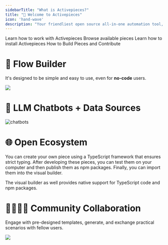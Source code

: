 ```yaml
---
sidebarTitle: "What is Activepieces?"
title: "🥳 Welcome to Activepieces" 
icon: 'hand-wave'
description: "Your friendliest open source all-in-one automation tool, designed to be extensible."
---
```

<CardGroup cols={2}>
  <Card
    href="/flows/building-flows"
    title="Learn Concepts"
    icon="shapes"
    color="#ff6eeb"
  >
    Learn how to work with Activepieces
  </Card>
  <Card
    href="https://www.activepieces.com/pieces"
    title="Pieces"
    icon="puzzle-piece"
    color="#f7b245"
  >
    Browse available pieces
  </Card>
  <Card
    href="/install/options/overview"
    title="Install"
    icon="server"
    color="#00a0f0"
  >
    Learn how to install Activepieces
  </Card>
    <Card
    href="/developers/overview"
    title="Developers"
    icon="code"
    color="#27ca00"
  >
    How to Build Pieces and Contribute 
  </Card>
</CardGroup>

# 🎨 Flow Builder

It's designed to be simple and easy to use, even for **no-code** users.

![](/resources/visual-builder.gif)


# 🤖 LLM Chatbots + Data Sources

![chatbots](https://github.com/activepieces/activepieces/assets/1812998/7902e76a-4ba4-4130-9418-dba600fb5c15)

# 🌐 Open Ecosystem

You can create your own piece using a TypeScript framework that ensures strict typing. After developing these pieces, you can test them on your computer and then publish them as npm packages. Finally, you can import them into the visual builder.

The visual builder as well provides native support for TypeScript code and npm packages.

# 👨‍👩‍👧‍👦  Community Collaboration

Engage with pre-designed templates, generate, and exchange practical scenarios with fellow users.

![](/resources/templates.gif)
